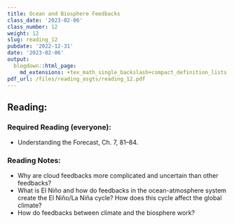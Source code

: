```yaml
---
title: Ocean and Biosphere Feedbacks
class_date: '2023-02-06'
class_number: 12
weight: 12
slug: reading_12
pubdate: '2022-12-31'
date: '2023-02-06'
output:
  blogdown::html_page:
    md_extensions: +tex_math_single_backslash+compact_definition_lists
pdf_url: /files/reading_asgts/reading_12.pdf
---
```

## Reading:

### Required Reading (everyone):

* Understanding the Forecast, Ch. 7, 81--84.

### Reading Notes:

* Why are cloud feedbacks more complicated and uncertain than other feedbacks?
* What is El Ni&ntilde;o and how do feedbacks in the ocean-atmosphere system 
  create the El Ni&ntilde;o/La Ni&ntilde;a cycle? How does this cycle affect 
  the global climate?
* How do feedbacks between climate and the biosphere work?
